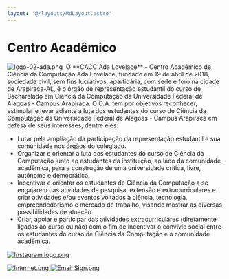 ```yaml
---
layout: '@/layouts/MdLayout.astro'
---
```






Centro Acadêmico
================







<Image src="https://arapiraca.ufal.br/graduacao/ciencia-da-computacao/documentos/imagens/logo-02-ada.png/%40%40images/f0ab5412-fbc1-4896-a811-7b4e7aa2e4d8.png" alt="logo-02-ada.png" inferSize />
 O **CACC Ada Lovelace** - Centro Acadêmico de Ciência da Computação Ada Lovelace, fundado em 19 de abril de 2018, sociedade civil, sem fins lucrativos, apartidária, com sede e foro na cidade de Arapiraca-AL, é o órgão de representação estudantil do curso de Bacharelado em Ciência da Computação da Universidade Federal de Alagoas - Campus Arapiraca.  
O C.A. tem por objetivos reconhecer, estimular e levar adiante a luta dos estudantes do curso de Ciência da Computação da Universidade Federal de Alagoas - Campus Arapiraca em defesa de seus interesses, dentre eles: 


* Lutar pela ampliação da participação da representação estudantil e sua comunidade nos órgãos do colegiado.
* Organizar e orientar a luta dos estudantes do curso de Ciência da Computação junto ao estudantes da instituição, ao lado da comunidade acadêmica, para a construção de uma universidade crítica, livre, autônoma e democrática.
* Incentivar e orientar os estudantes de Ciência da Computação a se engajarem nas atividades de pesquisa, extensão e extracurriculares e criar atividades e/ou eventos voltados à ciência, tecnologia, empreendedorismo e mercado de trabalho, visando mostrar as diversas possibilidades de atuação.
* Criar, apoiar e participar das atividades extracurriculares (diretamente ligadas ao curso ou não) com o fim de incentivar o convívio social entre os estudantes do curso de Ciência da Computação e a comunidade acadêmica.


[<Image src="https://arapiraca.ufal.br/graduacao/ciencia-da-computacao/documentos/imagens/instagram-logo.png/%40%40images/650a3bd8-639a-42eb-a4bc-67e31f99c60a.png" alt="Instagram logo.png" inferSize />
](https://www.instagram.com/caccadalovelace/)


[<Image src="https://arapiraca.ufal.br/graduacao/ciencia-da-computacao/documentos/imagens/internet.png/%40%40images/b3c91dc9-f841-4e5b-85b7-c83e866f7b40.png" alt="Internet.png" inferSize />
](https://sites.google.com/view/cacc-ada-lovelace/página-inicial)[<Image src="https://arapiraca.ufal.br/graduacao/ciencia-da-computacao/documentos/imagens/email-sign.png/%40%40images/89486abb-0eb5-4ae8-b3d6-b7574b3d7c63.png" alt="Email Sign.png" inferSize />
](mailto:caccadalovelace@gmail.com)









